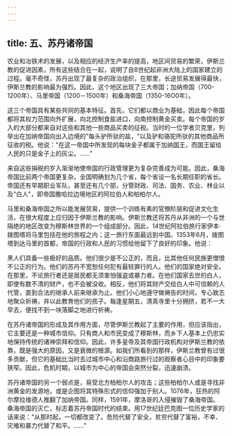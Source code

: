 ```yaml
---
---
---
```

title: 五、苏丹诸帝国
---



农业和冶铁术的发展，以及相应的经济生产率的提高，地区间贸易的繁荣，伊斯兰教的促进因素，所有这些结合在一起，说明了自8世纪起非洲大陆上的国家建立的过程。毫不奇怪，苏丹出现了最复杂的政治组织，在那里，长途贸易发展得最快，伊斯兰教的影响最为强烈。因此，这个地区出现了三大帝国；加纳帝国（700-1200年）、马里帝国（1200－1500年）和桑海帝国（1350-16O0年）。

这三个帝国具有某些共同的基本特征。首先，它们都以商业为基础，因此每个帝国都将其权力范围向外扩展，向北控制食盐进口，向南控制黄金买卖。每个帝国的岁入的大部分都来自对这些和其他一些商品买卖的征税。当时的一位学者贝克里，列举出在加纳帝国向出入边境的"每头驴所驮的盐，"以及驴和骆驼所驮的其他商品所征收的税。他说："在这一帝国中所发现的每块金子都属于加纳国王，而国王留给人民的只是金子上的灰尘。……"

来自这些捐税的岁入渐渐地使帝国的行政管理更为复杂完善成为可能。因此，桑海帝国比前两个帝国更复杂。全国明确划为几个省，每个省设一名长期任职的省长。帝国还有早期职业军队，甚至还有几个部，分管财政、司法、国务、农业、林业以及"白人"，即帝国撒哈拉边境地区的阿拉伯人和柏柏尔人。

马里和桑海帝国之所以能发展贸易，提供一个训练有素的官僚阶层和促进文化生活，在很大程度上应归因于伊斯兰教的影响。伊斯兰教还将苏丹从非洲的一个与世隔绝的地区改变为穆斯林世界的一个组成部分。因此，14世纪阿拉伯旅行家伊本·拨图塔将马里包括在他的旅程之内；这一旅行东面最远到中国。1353年6月，拨图塔到达马里的首都，帝国的行政和人民的习惯给他留下了良好的印象。他说：

黑人们具备一些极好的品质。他们很少是不公正的，而且，比其他任何民族更憎恨不公正的行为。他们的苏丹不宽恕任何犯有最轻罪行的人。他们的国家绝对安全。在那里，不论旅行者还是居民都无须害怕强盗或暴力者。在他们国家去世的白人，即使有数不清的财产，也不会被没收。相反，他们将其财产交给白人中可信赖的人代管，直到合法的继承人前来继承为止。他们小心地遵守做祷告的时间，专心致志地聚众祈祷，并以此教育他们的孩子。每逢星期五，清真寺里十分拥挤，若不一大早去，便找不到一块落脚之地进行祈祷。

在苏丹诸帝国的形成及其作用方面，尽管伊斯兰教起了主要的作用，但应该指出，它主要还是一种城市信仰。只有商人和市民变成了穆斯林，而乡下人基本上仍忠实地保持传统的诸神崇拜和信仰。因此，许多皇帝及其帝国行政机构对伊斯兰教的依靠，既是强大的原因，又是衰微的根源。如我们所看到的那样，伊斯兰教曾有过很多贡献，但它的基础比当时去过城市中心和沿商路旅行过的观察者心目中的印象要狭窄。因此，危机时期，以城市为中心的帝国会突然分裂，迅速崩溃。

苏丹诸帝国的另一个弱点是，易受北方柏柏尔人的攻击；这些柏柏尔人或是寻找非洲黄金的发源地，或是企图将其特殊形式的信仰强加于别人。1076年，狂热的阿尔摩拉维德人推翻了加纳帝国。同样，1591年，摩洛哥的入侵摧毁了桑海帝国。桑海帝国的灭亡，标志着苏丹帝国时代的结束。用17世纪廷巴克图一位历史学家的话来说："从那时起，一切都改变了。危险代替了安全，贫穷代替了富裕，不幸、灾难和暴力代替了和平。……"